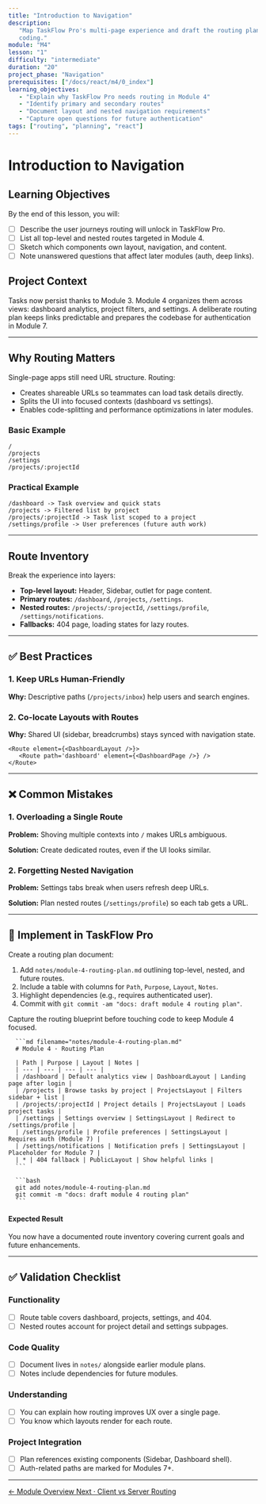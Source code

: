 ```yaml
---
title: "Introduction to Navigation"
description:
   "Map TaskFlow Pro's multi-page experience and draft the routing plan before
   coding."
module: "M4"
lesson: "1"
difficulty: "intermediate"
duration: "20"
project_phase: "Navigation"
prerequisites: ["/docs/react/m4/0_index"]
learning_objectives:
   - "Explain why TaskFlow Pro needs routing in Module 4"
   - "Identify primary and secondary routes"
   - "Document layout and nested navigation requirements"
   - "Capture open questions for future authentication"
tags: ["routing", "planning", "react"]
---
```



# Introduction to Navigation

## Learning Objectives

By the end of this lesson, you will:

-  [ ] Describe the user journeys routing will unlock in TaskFlow Pro.
-  [ ] List all top-level and nested routes targeted in Module 4.
-  [ ] Sketch which components own layout, navigation, and content.
-  [ ] Note unanswered questions that affect later modules (auth, deep links).

## Project Context

Tasks now persist thanks to Module 3. Module 4 organizes them across views:
dashboard analytics, project filters, and settings. A deliberate routing plan
keeps links predictable and prepares the codebase for authentication in
Module 7.

---

## Why Routing Matters

Single-page apps still need URL structure. Routing:

-  Creates shareable URLs so teammates can load task details directly.
-  Splits the UI into focused contexts (dashboard vs settings).
-  Enables code-splitting and performance optimizations in later modules.

### Basic Example

```plaintext
/
/projects
/settings
/projects/:projectId
```

### Practical Example

```plaintext
/dashboard -> Task overview and quick stats
/projects -> Filtered list by project
/projects/:projectId -> Task list scoped to a project
/settings/profile -> User preferences (future auth work)
```

---

## Route Inventory

Break the experience into layers:

-  **Top-level layout:** Header, Sidebar, outlet for page content.
-  **Primary routes:** `/dashboard`, `/projects`, `/settings`.
-  **Nested routes:** `/projects/:projectId`, `/settings/profile`,
   `/settings/notifications`.
-  **Fallbacks:** 404 page, loading states for lazy routes.

---

## ✅ Best Practices

### 1. Keep URLs Human-Friendly

**Why:** Descriptive paths (`/projects/inbox`) help users and search engines.

### 2. Co-locate Layouts with Routes

**Why:** Shared UI (sidebar, breadcrumbs) stays synced with navigation state.

```tsx
<Route element={<DashboardLayout />}>
   <Route path='dashboard' element={<DashboardPage />} />
</Route>
```

---

## ❌ Common Mistakes

### 1. Overloading a Single Route

**Problem:** Shoving multiple contexts into `/` makes URLs ambiguous.

**Solution:** Create dedicated routes, even if the UI looks similar.

### 2. Forgetting Nested Navigation

**Problem:** Settings tabs break when users refresh deep URLs.

**Solution:** Plan nested routes (`/settings/profile`) so each tab gets a URL.

---

## 🔨 Implement in TaskFlow Pro

Create a routing plan document:

1. Add `notes/module-4-routing-plan.md` outlining top-level, nested, and future
   routes.
2. Include a table with columns for `Path`, `Purpose`, `Layout`, `Notes`.
3. Highlight dependencies (e.g., requires authenticated user).
4. Commit with `git commit -am "docs: draft module 4 routing plan"`.

<Accordions type='single' className='mt-4'>
   <Accordion title='Solution Walkthrough'>
      <p>
         Capture the routing blueprint before touching code to keep Module 4 focused.
      </p>

      ```md filename="notes/module-4-routing-plan.md"
      # Module 4 · Routing Plan

      | Path | Purpose | Layout | Notes |
      | --- | --- | --- | --- |
      | /dashboard | Default analytics view | DashboardLayout | Landing page after login |
      | /projects | Browse tasks by project | ProjectsLayout | Filters sidebar + list |
      | /projects/:projectId | Project details | ProjectsLayout | Loads project tasks |
      | /settings | Settings overview | SettingsLayout | Redirect to /settings/profile |
      | /settings/profile | Profile preferences | SettingsLayout | Requires auth (Module 7) |
      | /settings/notifications | Notification prefs | SettingsLayout | Placeholder for Module 7 |
      | * | 404 fallback | PublicLayout | Show helpful links |
      ```

      ```bash
      git add notes/module-4-routing-plan.md
      git commit -m "docs: draft module 4 routing plan"
      ```

   </Accordion>
</Accordions>

#### Expected Result

You now have a documented route inventory covering current goals and future
enhancements.

---

## ✅ Validation Checklist

### Functionality

-  [ ] Route table covers dashboard, projects, settings, and 404.
-  [ ] Nested routes account for project detail and settings subpages.

### Code Quality

-  [ ] Document lives in `notes/` alongside earlier module plans.
-  [ ] Notes include dependencies for future modules.

### Understanding

-  [ ] You can explain how routing improves UX over a single page.
-  [ ] You know which layouts render for each route.

### Project Integration

-  [ ] Plan references existing components (Sidebar, Dashboard shell).
-  [ ] Auth-related paths are marked for Modules 7+.

---

<div className='mt-8 flex justify-between'>
   <a
      href='/docs/react/m4/0_index'
      className='text-sm font-medium text-muted-foreground hover:text-foreground'
   >
      ← Module Overview
   </a>
   <a
      href='/docs/react/m4/2_client-vs-server-routing'
      className='text-sm font-medium text-primary hover:text-primary/80'
   >
      Next · Client vs Server Routing
   </a>
</div>
